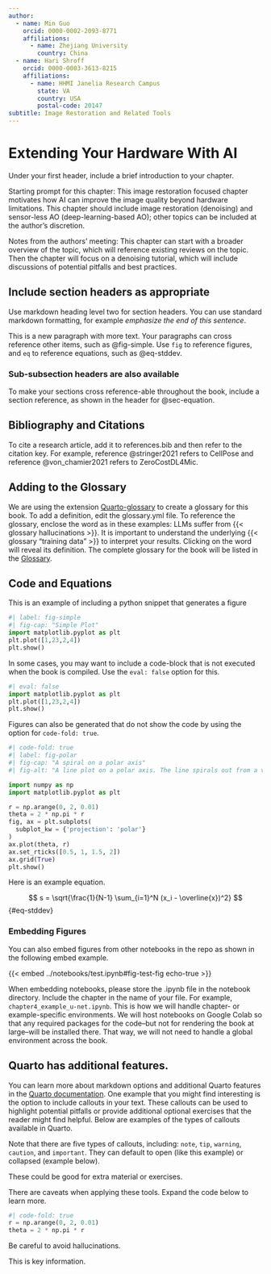 ```yaml
---
author: 
  - name: Min Guo
    orcid: 0000-0002-2093-8771
    affiliations:
      - name: Zhejiang University
        country: China
  - name: Hari Shroff
    orcid: 0000-0003-3613-8215
    affiliations:
      - name: HHMI Janelia Research Campus
        state: VA
        country: USA
        postal-code: 20147
subtitle: Image Restoration and Related Tools
---
```


# Extending Your Hardware With AI
<!--Your first header will be the chapter's upper-level table of contents title.-->
<!--If you'd like to have a subtitle, include it in the Quarto header above -->

Under your first header, include a brief introduction to your chapter.

Starting prompt for this chapter: This image restoration focused chapter motivates how AI can improve the image quality beyond hardware limitations. This chapter should include image restoration (denoising) and sensor-less AO (deep-learning-based AO); other topics can be included at the author’s discretion.

Notes from the authors' meeting: This chapter can start with a broader overview of the topic, which will reference existing reviews on the topic. Then the chapter will focus on a denoising tutorial, which will include discussions of potential pitfalls and best practices.

## Include section headers as appropriate

Use markdown heading level two for section headers. You can use standard markdown formatting, for example _emphasize the end of this sentence_.

This is a new paragraph with more text. Your paragraphs can cross reference other items, such as @fig-simple. Use `fig` to reference figures, and `eq` to reference equations, such as @eq-stddev.

###  Sub-subsection headers are also available

To make your sections cross reference-able throughout the book, include a section reference, as shown in the header for @sec-equation.

## Bibliography and Citations

To cite a research article, add it to references.bib and then refer to the citation key. For example, reference @stringer2021 refers to CellPose and reference @von_chamier2021 refers to ZeroCostDL4Mic.

## Adding to the Glossary

We are using the extension [Quarto-glossary](https://debruine.github.io/quarto-glossary/#styles) to create a glossary for this book. To add a definition, edit the glossary.yml file. To reference the glossary, enclose the word as in these examples: LLMs suffer from {{< glossary hallucinations >}}. It is important to understand the underlying {{< glossary "training data" >}} to interpret your results. Clicking on the word will reveal its definition. The complete glossary for the book will be listed in the [Glossary](glossary.qmd).

## Code and Equations {#sec-equation}

This is an example of including a python snippet that generates a figure

```python
#| label: fig-simple
#| fig-cap: "Simple Plot"
import matplotlib.pyplot as plt
plt.plot([1,23,2,4])
plt.show()
```


In some cases, you may want to include a code-block that is not executed when the book is compiled. Use the `eval: false` option for this.

```python
#| eval: false
import matplotlib.pyplot as plt
plt.plot([1,23,2,4])
plt.show()
```


Figures can also be generated that do not show the code by using the option for `code-fold: true`.

```python
#| code-fold: true
#| label: fig-polar
#| fig-cap: "A spiral on a polar axis"
#| fig-alt: "A line plot on a polar axis. The line spirals out from a value of zero to a value of 2."

import numpy as np
import matplotlib.pyplot as plt

r = np.arange(0, 2, 0.01)
theta = 2 * np.pi * r
fig, ax = plt.subplots(
  subplot_kw = {'projection': 'polar'} 
)
ax.plot(theta, r)
ax.set_rticks([0.5, 1, 1.5, 2])
ax.grid(True)
plt.show()
```

Here is an example equation.

$$
s = \sqrt{\frac{1}{N-1} \sum_{i=1}^N (x_i - \overline{x})^2}
$$ {#eq-stddev}

### Embedding Figures

You can also embed figures from other notebooks in the repo as shown in the following embed example.


{{< embed ../notebooks/test.ipynb#fig-test-fig echo-true >}}

When embedding notebooks, please store the .ipynb file in the notebook directory. Include the chapter in the name of your file. For example, `chapter4_example_u-net.ipynb`. This is how we will handle chapter- or example-specific environments. We will host notebooks on Google Colab so that any required packages for the code--but not for rendering the book at large--will be installed there. That way, we will not need to handle a global environment across the book.

## Quarto has additional features.

You can learn more about markdown options and additional Quarto features in the [Quarto documentation](https://quarto.org/docs/authoring/markdown-basics.html).  One example that you might find interesting is the option to include callouts in your text. These callouts can be used to highlight potential pitfalls or provide additional optional exercises that the reader might find helpful. Below are examples of the types of callouts available in Quarto.

::: {.callout-note}
Note that there are five types of callouts, including:
`note`, `tip`, `warning`, `caution`, and `important`. They can default to open (like this example) or collapsed (example below).
:::

::: {.callout-tip collapse="true"}
These could be good for extra material or exercises.
:::

::: {.callout-caution}
There are caveats when applying these tools. Expand the code below to learn more.

```python
#| code-fold: true
r = np.arange(0, 2, 0.01)
theta = 2 * np.pi * r
```
:::

::: {.callout-warning}
Be careful to avoid hallucinations.
:::

::: {.callout-important}
This is key information.
:::